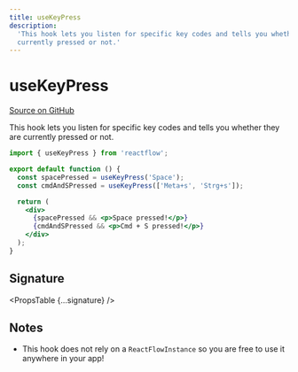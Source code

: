 ```yaml
---
title: useKeyPress
description:
  'This hook lets you listen for specific key codes and tells you whether they are
  currently pressed or not.'
---
```



# useKeyPress

[Source on GitHub](https://github.com/wbkd/react-flow/blob/bacaa99c73b347856f63c5d495f5a0829be1e431/packages/core/src/hooks/useKeyPress.ts)

This hook lets you listen for specific key codes and tells you whether they are
currently pressed or not.

```jsx
import { useKeyPress } from 'reactflow';

export default function () {
  const spacePressed = useKeyPress('Space');
  const cmdAndSPressed = useKeyPress(['Meta+s', 'Strg+s']);

  return (
    <div>
      {spacePressed && <p>Space pressed!</p>}
      {cmdAndSPressed && <p>Cmd + S pressed!</p>}
    </div>
  );
}
```

## Signature

<PropsTable {...signature} />

## Notes

- This hook does not rely on a `ReactFlowInstance` so you are free to use it
  anywhere in your app!
